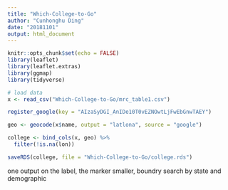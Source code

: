 ```yaml
---
title: "Which-College-to-Go"
author: "Cunhonghu Ding"
date: "20181101"
output: html_document
---
```


```r
knitr::opts_chunk$set(echo = FALSE)
library(leaflet)
library(leaflet.extras)
library(ggmap)
library(tidyverse)
```

```r
# load data
x <- read_csv("Which-College-to-Go/mrc_table1.csv")

register_google(key = "AIzaSyDGI_AnIDe10T0vEZNOwtLjFwEbGnwTAEY")

geo <- geocode(x$name, output = "latlona", source = "google")

college <- bind_cols(x, geo) %>%
  filter(!is.na(lon)) 

saveRDS(college, file = "Which-College-to-Go/college.rds")
```

one output on the label, the marker smaller, boundry
search by state and demographic

